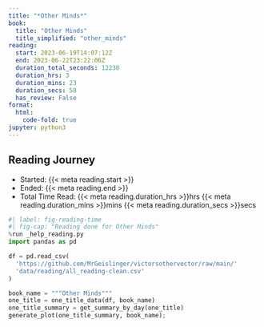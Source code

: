 ```yaml
---
title: "*Other Minds*"
book:
  title: "Other Minds"
  title_simplified: "other_minds"
reading:
  start: 2023-06-19T14:07:12Z
  end: 2023-06-22T23:22:06Z
  duration_total_seconds: 12238
  duration_hrs: 3
  duration_mins: 23
  duration_secs: 58
  has_review: False
format:
  html:
    code-fold: true
jupyter: python3
---
```


## Reading Journey

* Started: {{< meta reading.start >}}
* Ended: {{< meta reading.end >}}
* Total Time Read: {{< meta reading.duration_hrs >}}hrs {{< meta reading.duration_mins >}}mins {{< meta reading.duration_secs >}}secs

```python
#| label: fig-reading-time
#| fig-cap: "Reading done for Other Minds"
%run _help_reading.py
import pandas as pd

df = pd.read_csv(
  'https://github.com/MrGeislinger/victorsothervector/raw/main/'
  'data/reading/all_reading-clean.csv'
)

book_name = """Other Minds"""
one_title = one_title_data(df, book_name)
one_title_summary = get_summary_by_day(one_title)
generate_plot(one_title_summary, book_name);
```
